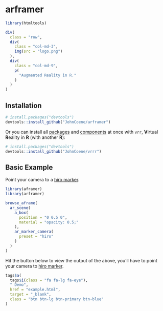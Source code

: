 # arframer

```r
library(htmltools)
```

```r
div(
  class = "row",
  div(
    class = "col-md-3",
    img(src = "logo.png")
  ),
  div(
    class = "col-md-9",
    p(
      "Augmented Reality in R."
    )
  )
)
```

## Installation

```r
# install.packages("devtools")
devtools::install_github("JohnCoene/arframer")
```

Or you can install all [packages](articles/packages.html) and [components](articles/components.html) at once with `vrr`, **V**irtual **R**eality in **R** (with another **R**):

```r
# install.packages("devtools")
devtools::install_github("JohnCoene/vrrr")
```

## Basic Example

Point your camera to a [hiro marker](https://github.com/jeromeetienne/AR.js/blob/master/data/images/HIRO.jpg).

```r
library(aframer)
library(arframer)

browse_aframe(
  ar_scene(
    a_box(
      position = "0 0.5 0",
      material = "opacity: 0.5;"
    ),
    ar_marker_camera(
      preset = "hiro"
    )
  )
)
```

Hit the button below to view the output of the above, you'll have to point your camera to [hiro marker](https://github.com/jeromeetienne/AR.js/blob/master/data/images/HIRO.jpg).

```r
tags$a(
  tags$i(class = "fa fa-lg fa-eye"),
  " Demo",
  href = "example.html",
  target = "_blank",
  class = "btn btn-lg btn-primary btn-blue"
)
```
